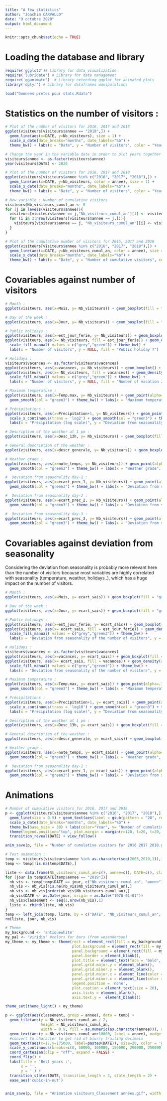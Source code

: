 ---
title: "A few statistics"
author: "Joachim CARVALLO"
date: "9 octobre 2020"
output: html_document
---

```{r setup, include=FALSE}
knitr::opts_chunk$set(echo = TRUE)
```

# Loading the database and library
```{r}
require('ggplot2')# Library for data visualization
require('lubridate') # Library for date management
require('gganimate')  # Library extending ggplot for animated plots
library('dplyr') # Library for dataframes manipulations

load("Donnees pretes pour stats.Rdata")
```


# Statistics on the number of visitors :
```{r}
# Plot of the number of visitors for 2016, 2017 and 2018
ggplot(visiteurs[visiteurs$annee == "2018",]) + 
  geom_line(aes(x=DATE, y=Nb_visiteurs), size = 1) + 
  scale_x_date(date_breaks="months", date_labels="%b") + 
  theme_bw() + labs(x = "Date", y = "Number of visitors", color = "Year")

# Change the year in the variable date in order to plot years together
visiteurs$annee <- as.factor(visiteurs$annee)
year(visiteurs$DATE) <- 2020

# Plot of the number of visitors for 2016, 2017 and 2018
ggplot(visiteurs[visiteurs$annee %in% c("2016", "2017", "2018"),]) + 
  geom_line(aes(x=DATE, y=Nb_visiteurs, color = annee), size = 1) + 
  scale_x_date(date_breaks="months", date_labels="%b") + 
  theme_bw() + labs(x = "Date", y = "Number of visitors", color = "Year")
```

```{r}
# New variable : Number of cumulative visitors
visiteurs$Nb_visiteurs_cumul_an <- 0
for (j in levels(visiteurs$annee)){
  visiteurs[visiteurs$annee == j,"Nb_visiteurs_cumul_an"][1] <- visiteurs[visiteurs$annee == j, "Nb_visiteurs"][1]
  for (i in 2:nrow(visiteurs[visiteurs$annee == j,])){
    visiteurs[visiteurs$annee == j, "Nb_visiteurs_cumul_an"][i] <- visiteurs[visiteurs$annee == j, "Nb_visiteurs"][i] + visiteurs[visiteurs$annee == j, "Nb_visiteurs_cumul_an"][(i-1)]
  }
}

# Plot of the cumulative number of visitors for 2016, 2017 and 2018
ggplot(visiteurs[visiteurs$annee %in% c("2016", "2017", "2018"),]) + 
  geom_line(aes(x=DATE, y=Nb_visiteurs_cumul_an, color = annee), size = 1) + 
  scale_x_date(date_breaks="months", date_labels="%b") + 
  theme_bw() + labs(x = "Date", y = "Number of cumulative visitors", color = "Year")
```


# Covariables against number of visitors
```{r}
# Month :
ggplot(visiteurs, aes(x=Mois, y= Nb_visiteurs)) + geom_boxplot(fill = "green3", alpha = .4) + theme_bw() + labs(x = "Month", y = "Number of visitors")

# Day of the week :
ggplot(visiteurs, aes(x=Jour, y= Nb_visiteurs)) + geom_boxplot(fill = "green3", alpha = .4) + theme_bw() + labs(x = "Day of the week", y = "Number of visitors")

# Public holidays :
ggplot(visiteurs, aes(x=est_jour_ferie, y= Nb_visiteurs)) + geom_boxplot(fill = "green3", alpha = .4) + theme_bw() + labs(x = "Public holiday ?", y = "Number of visitors")
ggplot(visiteurs, aes(x= Nb_visiteurs, fill = est_jour_ferie)) + geom_density(alpha=.5) + 
  scale_fill_manual( values = c("grey","green")) + theme_bw() + 
  labs(x = "Number of visitors", y = NULL, fill = "Public holiday ?")

# Holidays :
visiteurs$vacances <- as.factor(visiteurs$vacances)
ggplot(visiteurs, aes(x=vacances, y= Nb_visiteurs)) + geom_boxplot() + theme_bw() + labs(x = "Number of vacation zones", y = "Number of visitors")
ggplot(visiteurs, aes(x= Nb_visiteurs, fill = vacances)) + geom_density(alpha=.5) + 
  scale_fill_manual( values = c("grey","green")) + theme_bw() + 
  labs(x = "Number of visitors", y = NULL, fill = "Number of vacation zones")

# Maximum temperature :
ggplot(visiteurs, aes(x=Temp.max, y= Nb_visiteurs)) + geom_point(alpha=.1) + 
  geom_smooth(col = "green3") + theme_bw() + labs(x = "Maximum temperature of the day", y = "Number of visitors")

# Précipitations :
ggplot(visiteurs, aes(x=Precipitation+1, y= Nb_visiteurs)) + geom_point(alpha=.1) + 
  scale_x_continuous(trans = 'log2') + geom_smooth(col = "green3") + theme_bw() + 
  labs(x = "Precipitation (log scale)", y = "Deviation from seasonality of the number of visitors")

# Description of the weather at 1 pm :
ggplot(visiteurs, aes(x=Desc_13h, y= Nb_visiteurs)) + geom_boxplot(fill = "green3", alpha = .4) + theme_bw() + labs(x = "Description of the weather at 1 pm", y = "Number of visitors")

# General description of the weather :
ggplot(visiteurs, aes(x=descr_generale, y= Nb_visiteurs)) + geom_boxplot(fill = "green3", alpha = .4) + theme_bw() + labs(x = "General description of the weather", y = "Number of visitors")

# Weather grade :
ggplot(visiteurs, aes(x=note_temps, y= Nb_visiteurs)) + geom_point(alpha=.1) + 
  geom_smooth(col = "green3") + theme_bw() + labs(x = "Weather grade", y = "Number of visitors")

#  Deviation from seasonality day-1 :
ggplot(visiteurs, aes(x=ecart_prec_1, y= Nb_visiteurs)) + geom_point(alpha=.1) + 
  geom_smooth(col = "green3") + theme_bw() + labs(x = "Deviation from seasonality day-1", y = "Number of visitors")

#  Deviation from seasonality day-2 :
ggplot(visiteurs, aes(x=ecart_prec_2, y= Nb_visiteurs)) + geom_point(alpha=.1) + 
  geom_smooth(col = "green3") + theme_bw() + labs(x = "Deviation from seasonality day-2", y = "Number of visitors")

#  Deviation from seasonality day-3 :
ggplot(visiteurs, aes(x=ecart_prec_3, y= Nb_visiteurs)) + geom_point(alpha=.1) + 
  geom_smooth(col = "green3") + theme_bw() + labs(x = "Deviation from seasonality day-3", y = "Number of visitors")
```


# Covariables against deviation from seasonality

Considering the deviation from seasonality is probably more relevant here than the number of visitors because most variables are highly correlated with seasonality (temperature, weather, holidays..), which has a huge impact on the number of visitors.

```{r}
# Month :
ggplot(visiteurs, aes(x=Mois, y= ecart_sais)) + geom_boxplot(fill = "green3", alpha = .4) + theme_bw() + labs(x = "Month", y = "Deviation from seasonality of the number of visitors")

# Day of the week :
ggplot(visiteurs, aes(x=Jour, y= ecart_sais)) + geom_boxplot(fill = "green3", alpha = .4) + theme_bw() + labs(x = "Day of the week", y = "Deviation from seasonality of the number of visitors")

# Public holidays :
ggplot(visiteurs, aes(x=est_jour_ferie, y= ecart_sais)) + geom_boxplot(fill = "green3", alpha = .4) + theme_bw() + labs(x = "Public holiday ?", y = "Deviation from seasonality of the number of visitors")
ggplot(visiteurs, aes(x= ecart_sais, fill = est_jour_ferie)) + geom_density(alpha=.5) +
  scale_fill_manual( values = c("grey","green3")) + theme_bw() + 
  labs(x = "Deviation from seasonality of the number of visitors", y = NULL, fill = "Public holiday ?")

# Holidays :
visiteurs$vacances <- as.factor(visiteurs$vacances)
ggplot(visiteurs, aes(x=vacances, y= ecart_sais)) + geom_boxplot(fill = "green3", alpha = .4) + theme_bw() + labs(x = "Number of vacation zones", y = "Deviation from seasonality of the number of visitors")
ggplot(visiteurs, aes(x= ecart_sais, fill = vacances)) + geom_density(alpha=.5) + 
  scale_fill_manual( values = c("grey","green3")) + theme_bw() + 
  labs(x = "Deviation from seasonality of the number of visitors", y = NULL, fill = "Number of vacation zones")

# Maximum temperature :
ggplot(visiteurs, aes(x=Temp.max, y= ecart_sais)) + geom_point(alpha=.1) + 
  geom_smooth(col = "green3") + theme_bw() + labs(x = "Maximum temperature of the day", y = "Deviation from seasonality of the number of visitors")

# Précipitations :
ggplot(visiteurs, aes(x=Precipitation+1, y= ecart_sais)) + geom_point(alpha=.1) +
  scale_x_continuous(trans = 'log10') + geom_smooth(col = "green3") + theme_bw() + 
  labs(x = "Precipitation (log scale)", y = "Deviation from seasonality of the number of visitors")

# Description of the weather at 1 pm :
ggplot(visiteurs, aes(x=Desc_13h, y= ecart_sais)) + geom_boxplot(fill = "green3", alpha = .4) + theme_bw() + labs(x = "Description of the weather at 1 pm", y = "Deviation from seasonality of the number of visitors")

# General description of the weather :
ggplot(visiteurs, aes(x=descr_generale, y= ecart_sais)) + geom_boxplot(fill = "green3", alpha = .4) + theme_bw() + labs(x = "General description of the weather", y = "Deviation from seasonality of the number of visitors")

# Weather grade :
ggplot(visiteurs, aes(x=note_temps, y= ecart_sais)) + geom_point(alpha=.1) + 
  geom_smooth(col = "green3") + theme_bw() + labs(x = "Weather grade", y = "Deviation from seasonality of the number of visitors")

#  Deviation from seasonality day-1 :
ggplot(visiteurs, aes(x=ecart_prec_1, y= ecart_sais)) + geom_point(alpha=.1) + 
  geom_smooth(col = "green3") + theme_bw() + labs(x = "Deviation from seasonality day-1", y = "Number of visitors")
```


# Animations
```{r}
# Number of cumulative visitors for 2016, 2017 and 2018
p <- ggplot(visiteurs[visiteurs$annee %in% c("2016", "2017", "2018"),], aes(x=DATE, y=Nb_visiteurs_cumul_an, color = annee)) +
  geom_line(size = 0.9) + geom_text(aes(label = gsub(pattern = "20", replacement = "", x = annee)), size=12, hjust = 0) + 
  scale_x_date(date_breaks="months", date_labels="%b") + 
  theme_bw(base_size = 30) + labs(color="Year", y= "Number of cumulative visitors", x = "Date") +
  theme(legend.position="top", plot.margin = margin(r=120, l=20, t=20, b=75)) + 
  transition_reveal(DATE) + view_follow()

anim_save(p, file = "Number of cumulative visitors for 2016 2017 2018.gif", width = 750, height = 500, res = 40, duration = 25, start_pause = 24, end_pause = 120, fps = 24)
```

```{r}
# Test animation :
temp <- visiteurs[visiteurs$annee %in% as.character(seq(2005,2019,1)),]
temp <- temp[!is.na(temp$DATE),]

liste <- data.frame(Nb_visiteurs_cumul_an=c(), annee=c(), DATE=c(), classement=c())
for (jour in temp$DATE[temp$annee == "2019"]){
  nb_vis <- temp[temp$DATE == jour, c("Nb_visiteurs_cumul_an", "annee"),]
  nb_vis <- nb_vis[!is.na(nb_vis$Nb_visiteurs_cumul_an),]
  nb_vis <- nb_vis[order(nb_vis$Nb_visiteurs_cumul_an),]
  nb_vis$DATE <- as.Date(jour, origin = as.Date("1970-01-01"))
  nb_vis$classement <- seq(1,nrow(nb_vis),1)
  liste <- rbind(liste, nb_vis)
}
temp <- left_join(temp, liste, by = c("DATE", "Nb_visiteurs_cumul_an", "annee"))
rm(liste, jour, nb_vis)

# Theme
my_background <- 'antiquewhite'
my_pal <- "viridis" #colors for bars (from wesanderson)
my_theme <- my_theme <- theme(rect = element_rect(fill = my_background),
                              plot.background = element_rect(fill = my_background, color = NA),
                              panel.background = element_rect(fill = my_background, color = NA),
                              panel.border = element_blank(),
                              plot.title = element_text(face = 'bold', size = 30),
                              panel.grid.major.y = element_blank(),
                              panel.grid.minor.y = element_blank(),
                              panel.grid.major.x = element_line(color = 'grey75'),
                              panel.grid.minor.x = element_line(color = 'grey75'),
                              legend.position = 'none',
                              plot.caption = element_text(size = 20),
                              axis.ticks = element_blank(),
                              axis.text.y =  element_blank())

theme_set(theme_light() + my_theme)

p <- ggplot(aes(classement, group = annee), data = temp) +
  geom_tile(aes(y = Nb_visiteurs_cumul_an / 2, 
                height = Nb_visiteurs_cumul_an,
                width = 0.9, fill = as.numeric(as.character(annee))), alpha = 0.9) + scale_fill_viridis_c() +
  geom_text(aes(y = Nb_visiteurs_cumul_an+10000, label = annee), nudge_y = -2, size = 15) +
  #convert to character to get rid of blurry trailing decimals
  geom_text(aes(x=17,y=175000, label=paste0(DATE)), size=20, color = 'gray45') +
  scale_y_continuous(breaks=c(0, 50000, 100000, 150000, 200000, 250000, 300000)) +
  coord_cartesian(clip = "off", expand = FALSE) +
  coord_flip() +
  labs(title = 'Best years :',
       x = '',
       y = '') +
  transition_states(DATE, transition_length = 3, state_length = 2) +
  ease_aes('cubic-in-out')


anim_save(p, file = "Animation visiteurs_Classement années.gif", width = 1500, height = 1000, res = 40, duration = 120, start_pause = 48, end_pause = 240, fps = 24)
```
